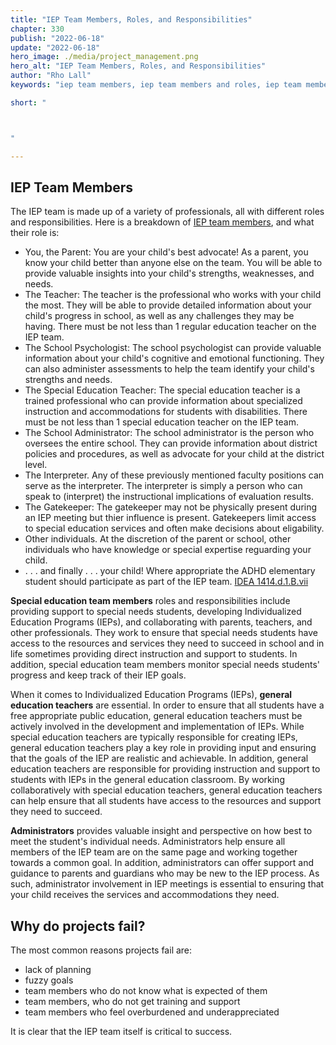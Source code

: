 ```yaml
---
title: "IEP Team Members, Roles, and Responsibilities"
chapter: 330
publish: "2022-06-18"
update: "2022-06-18"
hero_image: ./media/project_management.png 
hero_alt: "IEP Team Members, Roles, and Responsibilities"
author: "Rho Lall"
keywords: "iep team members, iep team members and roles, iep team members roles and responsibilities, accomodations for adhd, scrum in schools, accomodations for students with adhd, accommodations for adhd elementary students"

short: "



"

---
```


## IEP Team Members

The IEP team is made up of a variety of professionals, all with different roles and responsibilities. Here is a breakdown of [IEP team members](https://sites.ed.gov/idea/statute-chapter-33/subchapter-ii/1414/d/1/B), and what their role is:
- You, the Parent: You are your child's best advocate! As a parent, you know your child better than anyone else on the team. You will be able to provide valuable insights into your child's strengths, weaknesses, and needs.
- The Teacher: The teacher is the professional who works with your child the most. They will be able to provide detailed information about your child's progress in school, as well as any challenges they may be having. There must be not less than 1 regular education teacher on the IEP team.
- The School Psychologist: The school psychologist can provide valuable information about your child's cognitive and emotional functioning. They can also administer assessments to help the team identify your child's strengths and needs.
- The Special Education Teacher: The special education teacher is a trained professional who can provide information about specialized instruction and accommodations for students with disabilities. There must be not less than 1 special education teacher on the IEP team.
- The School Administrator: The school administrator is the person who oversees the entire school. They can provide information about district policies and procedures, as well as advocate for your child at the district level.
- The Interpreter. Any of these previously mentioned faculty positions can serve as the interpreter. The interpreter is simply a person who can speak to (interpret) the instructional implications of evaluation results. 
- The Gatekeeper: The gatekeeper may not be physically present during an IEP meeting but thier influence is present. Gatekeepers limit access to special education services and often make decisions about eligability.
- Other individuals. At the discretion of the parent or school, other individuals who have knowledge or special expertise reguarding your child.
-  . . . and finally . . . your child! Where appropriate the ADHD elementary student should participate as part of the IEP team. [IDEA 1414.d.1.B.vii](https://sites.ed.gov/idea/statute-chapter-33/subchapter-ii/1414/d/1/B)

**Special education team members** roles and responsibilities include providing support to special needs students, developing Individualized Education Programs (IEPs), and collaborating with parents, teachers, and other professionals. They work to ensure that special needs students have access to the resources and services they need to succeed in school and in life sometimes providing direct instruction and support to students. In addition, special education team members monitor special needs students' progress and keep track of their IEP goals.

When it comes to Individualized Education Programs (IEPs), **general education teachers** are essential. In order to ensure that all students have a free appropriate public education, general education teachers must be actively involved in the development and implementation of IEPs. While special education teachers are typically responsible for creating IEPs, general education teachers play a key role in providing input and ensuring that the goals of the IEP are realistic and achievable. In addition, general education teachers are responsible for providing instruction and support to students with IEPs in the general education classroom. By working collaboratively with special education teachers, general education teachers can help ensure that all students have access to the resources and support they need to succeed.

**Administrators** provides valuable insight and perspective on how best to meet the student's individual needs. Administrators help ensure all members of the IEP team are on the same page and working together towards a common goal. In addition, administrators can offer support and guidance to parents and guardians who may be new to the IEP process. As such, administrator involvement in IEP meetings is essential to ensuring that your child receives the services and accommodations they need.

## Why do projects fail?

The most common reasons projects fail are:
- lack of planning
- fuzzy goals
- team members who do not know what is expected of them
- team members, who do not get training and support
- team members who feel overburdened and underappreciated

It is clear that the IEP team itself is critical to success.